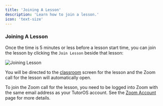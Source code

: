 ```yaml
---
title: 'Joining A Lesson'
description: 'Learn how to join a lesson.'
icon: 'text-size'
---
```


### Joining A Lesson

Once the time is 5 minutes or less before a lesson start time, you can join the lesson by clicking the `Join Lesson` beside that lesson:

![Joining Lesson](/images/joining-lesson.png)

You will be directed to the [classroom](/lessons/classroom) screen for the lesson and the Zoom call for the lesson will automatically open.

<Note>To join the Zoom call for the lesson, you need to be logged into Zoom with the same email address as your TutorOS account. See the [Zoom Account](/faq/zoom-account) page for more details.</Note>
